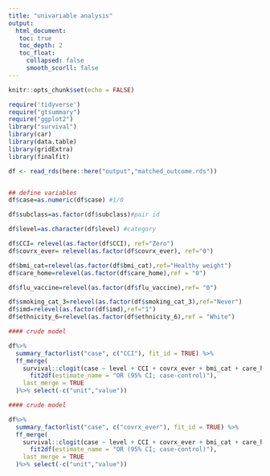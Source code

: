```yaml
---
title: "univariable analysis"
output: 
  html_document:
   toc: true
   toc_depth: 2
   toc_float:
     collapsed: false
     smooth_scorll: false
---
```


```r
knitr::opts_chunk$set(echo = FALSE)
```


```r
require('tidyverse')
require("gtsummary")
require("ggplot2")
library("survival")
library(car)
library(data.table)
library(gridExtra)
library(finalfit)

```

```r
df <- read_rds(here::here("output","matched_outcome.rds"))


## define variables
df$case=as.numeric(df$case) #1/0

df$subclass=as.factor(df$subclass)#pair id

df$level=as.character(df$level) #category

df$CCI= relevel(as.factor(df$CCI), ref="Zero")
df$covrx_ever= relevel(as.factor(df$covrx_ever), ref="0")

df$bmi_cat=relevel(as.factor(df$bmi_cat),ref="Healthy weight")
df$care_home=relevel(as.factor(df$care_home),ref = "0")

df$flu_vaccine=relevel(as.factor(df$flu_vaccine),ref= "0")

df$smoking_cat_3=relevel(as.factor(df$smoking_cat_3),ref="Never")
df$imd=relevel(as.factor(df$imd),ref="1")
df$ethnicity_6=relevel(as.factor(df$ethnicity_6),ref = "White")
```


```r
#### crude model

df%>%
  summary_factorlist("case", c("CCI"), fit_id = TRUE) %>% 
  ff_merge(
    survival::clogit(case ~ level + CCI + covrx_ever + bmi_cat + care_home + flu_vaccine + smoking_cat_3 + imd+ ethnicity_6 + strata(subclass),df) %>% 
      fit2df(estimate_name = "OR (95% CI; case-control)"),
    last_merge = TRUE
  )%>% select(-c("unit","value"))


```


```r

#### crude model

df%>%
  summary_factorlist("case", c("covrx_ever"), fit_id = TRUE) %>% 
  ff_merge(
    survival::clogit(case ~ level + CCI + covrx_ever + bmi_cat + care_home + flu_vaccine + smoking_cat_3 + imd+ ethnicity_6 + strata(subclass),df) %>% 
      fit2df(estimate_name = "OR (95% CI; case-control)"),
    last_merge = TRUE
  )%>% select(-c("unit","value"))

```


